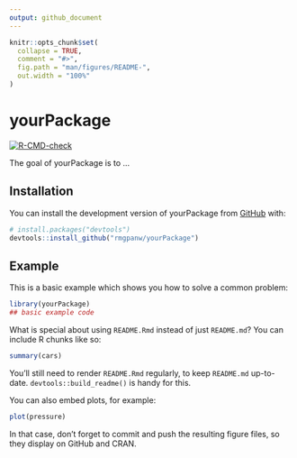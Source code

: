 ```yaml
---
output: github_document
---
```


<!-- README.md is generated from README.Rmd. Please edit that file -->

```r
knitr::opts_chunk$set(
  collapse = TRUE,
  comment = "#>",
  fig.path = "man/figures/README-",
  out.width = "100%"
)
```

# yourPackage

<!-- badges: start -->
  [![R-CMD-check](https://github.com/rmgpanw/yourPackage/actions/workflows/R-CMD-check.yaml/badge.svg)](https://github.com/rmgpanw/yourPackage/actions/workflows/R-CMD-check.yaml)
  <!-- badges: end -->

The goal of yourPackage is to ...

## Installation

You can install the development version of yourPackage from [GitHub](https://github.com/) with:

``` r
# install.packages("devtools")
devtools::install_github("rmgpanw/yourPackage")
```

## Example

This is a basic example which shows you how to solve a common problem:

```r
library(yourPackage)
## basic example code
```

What is special about using `README.Rmd` instead of just `README.md`? You can include R chunks like so:

```r
summary(cars)
```

You'll still need to render `README.Rmd` regularly, to keep `README.md` up-to-date. `devtools::build_readme()` is handy for this.

You can also embed plots, for example:

```r
plot(pressure)
```

In that case, don't forget to commit and push the resulting figure files, so they display on GitHub and CRAN.
